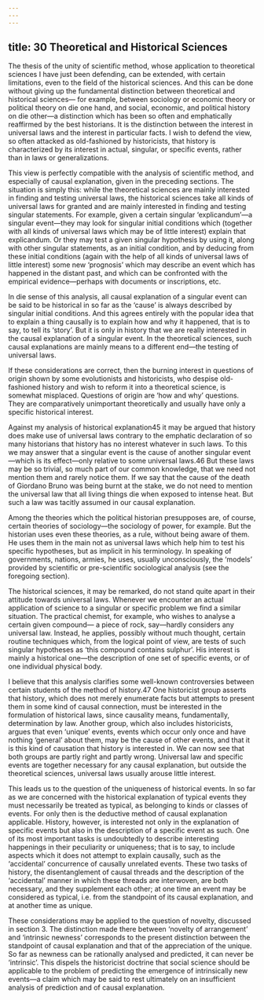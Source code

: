 ```yaml
---
---
---
```

title: 30 Theoretical and Historical Sciences
---




The thesis of the unity of scientific method, whose application to theoretical sciences I have just been defending, can be extended, with certain limitations, even to the field of the historical sciences. And this can be done without giving up the fundamental distinction between theoretical and historical sciences— for example, between sociology or economic theory or political theory on die one hand, and social, economic, and political history on die other—a distinction which has been so often and emphatically reaffirmed by the best historians. It is the distinction between the interest in universal laws and the interest in particular facts. I wish to defend the view, so often attacked as old-fashioned by historicists, that history is characterized by its interest in actual, singular, or specific events, rather than in laws or generalizations.

This view is perfectly compatible with the analysis of scientific method, and especially of causal explanation, given in the preceding sections. The situation is simply this: while the theoretical sciences are mainly interested in finding and testing universal laws, the historical sciences take all kinds of universal laws for granted and are mainly interested in finding and testing singular statements. For example, given a certain singular ‘explicandum’—a singular event—they may look for singular initial conditions which (together with all kinds of universal laws which may be of little interest) explain that explicandum. Or they may test a given singular hypothesis by using it, along with other singular statements, as an initial condition, and by deducing from these initial conditions (again with the help of all kinds of universal laws of little interest) some new ‘prognosis’ which may describe an event which has happened in the distant past, and which can be confronted with the empirical evidence—perhaps with documents or inscriptions, etc.

In die sense of this analysis, all causal explanation of a singular event can be said to be historical in so far as the ‘cause’ is always described by singular initial conditions. And this agrees entirely with the popular idea that to explain a thing causally is to explain how and why it happened, that is to say, to tell its ‘story’. But it is only in history that we are really interested in the causal explanation of a singular event. In the theoretical sciences, such causal explanations are mainly means to a different end—the testing of universal laws.

If these considerations are correct, then the burning interest in questions of origin shown by some evolutionists and historicists, who despise old-fashioned history and wish to reform it into a theoretical science, is somewhat misplaced. Questions of origin are ‘how and why’ questions. They are comparatively unimportant theoretically and usually have only a specific historical interest.

Against my analysis of historical explanation45 it may be argued that history does make use of universal laws contrary to the emphatic declaration of so many historians that history has no interest whatever in such laws. To this we may answer that a singular event is the cause of another singular event—which is its effect—only relative to some universal laws.46 But these laws may be so trivial, so much part of our common knowledge, that we need not mention them and rarely notice them. If we say that the cause of the death of Giordano Bruno was being burnt at the stake, we do not need to mention the universal law that all living things die when exposed to intense heat. But such a law was tacitly assumed in our causal explanation.

Among the theories which the political historian presupposes are, of course, certain theories of sociology—the sociology of power, for example. But the historian uses even these theories, as a rule, without being aware of them. He uses them in the main not as universal laws which help him to test his specific hypotheses, but as implicit in his terminology. In speaking of governments, nations, armies, he uses, usually unconsciously, the ‘models’ provided by scientific or pre-scientific sociological analysis (see the foregoing section).

The historical sciences, it may be remarked, do not stand quite apart in their attitude towards universal laws. Whenever we encounter an actual application of science to a singular or specific problem we find a similar situation. The practical chemist, for example, who wishes to analyse a certain given compound— a piece of rock, say—hardly considers any universal law. Instead, he applies, possibly without much thought, certain routine techniques which, from the logical point of view, are tests of such singular hypotheses as ‘this compound contains sulphur’. His interest is mainly a historical one—the description of one set of specific events, or of one individual physical body.

I believe that this analysis clarifies some well-known controversies between certain students of the method of history.47 One historicist group asserts that history, which does not merely enumerate facts but attempts to present them in some kind of causal connection, must be interested in the formulation of historical laws, since causality means, fundamentally, determination by law. Another group, which also includes historicists, argues that even ‘unique’ events, events which occur only once and have nothing ‘general’ about them, may be the cause of other events, and that it is this kind of causation that history is interested in. We can now see that both groups are partly right and partly wrong. Universal law and specific events are together necessary for any causal explanation, but outside the theoretical sciences, universal laws usually arouse little interest.

This leads us to the question of the uniqueness of historical events. In so far as we are concerned with the historical explanation of typical events they must necessarily be treated as typical, as belonging to kinds or classes of events. For only then is the deductive method of causal explanation applicable. History, however, is interested not only in the explanation of specific events but also in the description of a specific event as such. One of its most important tasks is undoubtedly to describe interesting happenings in their peculiarity or uniqueness; that is to say, to include aspects which it does not attempt to explain causally, such as the ‘accidental’ concurrence of causally unrelated events. These two tasks of history, the disentanglement of causal threads and the description of the ‘accidental’ manner in which these threads are interwoven, are both necessary, and they supplement each other; at one time an event may be considered as typical, i.e. from the standpoint of its causal explanation, and at another time as unique.

These considerations may be applied to the question of novelty, discussed in section 3. The distinction made there between ‘novelty of arrangement’ and ‘intrinsic newness’ corresponds to the present distinction between the standpoint of causal explanation and that of the appreciation of the unique. So far as newness can be rationally analysed and predicted, it can never be ‘intrinsic’. This dispels the historicist doctrine that social science should be applicable to the problem of predicting the emergence of intrinsically new events—a claim which may be said to rest ultimately on an insufficient analysis of prediction and of causal explanation.